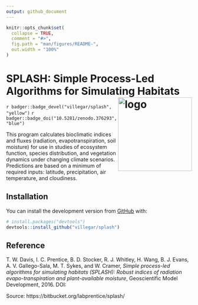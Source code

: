 ```yaml
---
output: github_document
---
```


<!-- README.md is generated from README.Rmd. Please edit that file -->

```r
knitr::opts_chunk$set(
  collapse = TRUE,
  comment = "#>",
  fig.path = "man/figures/README-",
  out.width = "100%"
)
```

# SPLASH: Simple Process-Led Algorithms for Simulating Habitats <img src="https://raw.githubusercontent.com/villegar/splash/main/inst/images/logo.png" alt="logo" align="right" height=200px/>

<!-- badges: start -->
`r badger::badge_devel("villegar/splash", "yellow")`
`r badger::badge_doi("10.5281/zenodo.376293", "blue")`
<!-- badges: end -->

This program calculates bioclimatic indices and fluxes (radiation, evapotranspiration, soil moisture) for use in studies of ecosystem function, species distribution, and vegetation dynamics under changing climate scenarios. Predictions are based on a minimum of required inputs: latitude, precipitation, air temperature, and cloudiness.


## Installation

<!-- You can install the released version of splash from [CRAN](https://CRAN.R-project.org) with: -->

<!-- ``` r -->
<!-- install.packages("splash") -->
<!-- ``` -->

<!-- And the development version from [GitHub](https://github.com/) with: -->

You can install the development version from [GitHub](https://github.com/) with:
``` r
# install.packages("devtools")
devtools::install_github("villegar/splash")
```

## Reference
T. W. Davis, I. C. Prentice, B. D. Stocker, R. J. Whitley, H. Wang, B. J.
Evans, A. V. Gallego-Sala, M. T. Sykes, and W. Cramer, _Simple process-led
algorithms for simulating habitats (SPLASH): Robust indices of radiation
evapo-transpiration and plant-available moisture_, Geoscientific Model Development, 
2016. DOI: \url{https://doi.org/10.5281/zenodo.376293}

Source: https://bitbucket.org/labprentice/splash/
